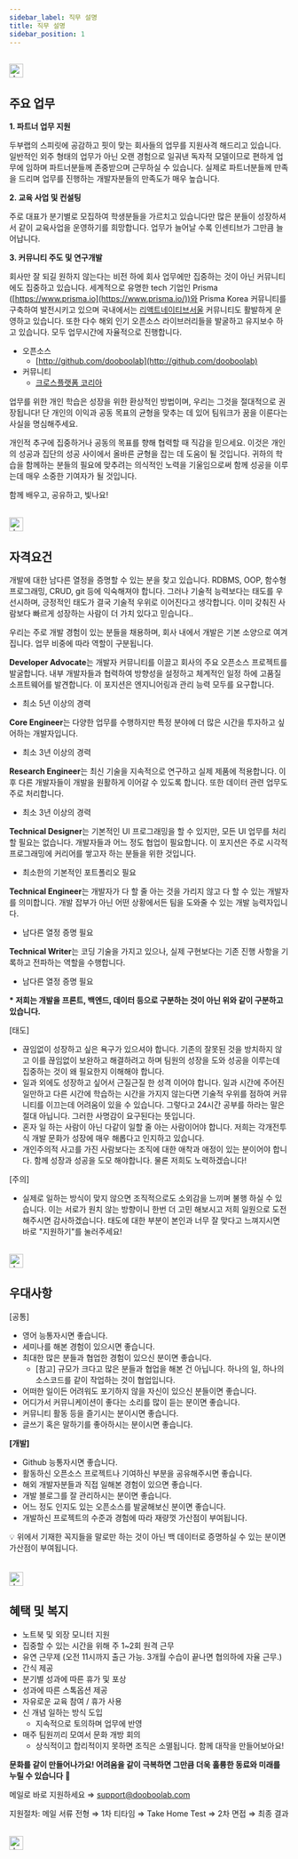 ```yaml
---
sidebar_label: 직무 설명
title: 직무 설명
sidebar_position: 1
---
```



<br />

<img src={dooboolabFavicon} width="25px" alt="dooboolab favicon" />

## **주요 업무**

**1. 파트너 업무 지원**

두부랩의 스피릿에 공감하고 핏이 맞는 회사들의 업무를 지원사격 해드리고 있습니다. 일반적인 외주 형태의 업무가 아닌 오랜 경험으로 일궈낸 독자적 모델이므로 편하게 업무에 임하며 파트너분들께 존중받으며 근무하실 수 있습니다. 실제로 파트너분들께 만족을 드리며 업무를 진행하는 개발자분들의 만족도가 매우 높습니다.

**2. 교육 사업 및 컨설팅**

주로 대표가 분기별로 모집하여 학생분들을 가르치고 있습니다만 많은 분들이 성장하셔서 같이 교육사업을 운영하기를 희망합니다. 업무가 늘어날 수록 인센티브가 그만큼 늘어납니다.

**3. 커뮤니티 주도 및 연구개발**

회사만 잘 되길 원하지 않는다는 비전 하에 회사 업무에만 집중하는 것이 아닌 커뮤니티에도 집중하고 있습니다. 세계적으로 유명한 tech 기업인 Prisma ([https://www.prisma.io](https://www.prisma.io/))와 Prisma Korea 커뮤니티를 구축하여 발전시키고 있으며 국내에서는 [리액트네이티브서울](https://medium.com/react-native-seoul) 커뮤니티도 활발하게 운영하고 있습니다. 또한 다수 해외 인기 오픈소스 라이브러리들을 발굴하고 유지보수 하고 있습니다. 모두 업무시간에 자율적으로 진행합니다.

- 오픈소스
  - [http://github.com/dooboolab](http://github.com/dooboolab)
- 커뮤니티
  - [크로스플랫폼 코리아](https://crossplatformkorea.com)

업무를 위한 개인 학습은 성장을 위한 환상적인 방법이며, 우리는 그것을 절대적으로 권장됩니다!
단 개인의 이익과 공동 목표의 균형을 맞추는 데 있어 팀워크가 꿈을 이룬다는 사실을 명심해주세요.

개인적 추구에 집중하거나 공동의 목표를 향해 협력할 때 직감을 믿으세요. 이것은 개인의 성공과 집단의 성공 사이에서 올바른 균형을 잡는 데 도움이 될 것입니다.
귀하의 학습을 함께하는 분들의 필요에 맞추려는 의식적인 노력을 기울임으로써 함께 성공을 이루는데 매우 소중한 기여자가 될 것입니다.

함께 배우고, 공유하고, 빛나요!

<br />

<img src={dooboolabFavicon} width="25px" alt="dooboolab favicon" />

## **자격요건**

개발에 대한 남다른 열정을 증명할 수 있는 분을 찾고 있습니다. RDBMS, OOP, 함수형 프로그래밍, CRUD, git 등에 익숙해져야 합니다. 그러나 기술적 능력보다는 태도를 우선시하며, 긍정적인 태도가 결국 기술적 우위로 이어진다고 생각합니다. 이미 갖춰진 사람보다 빠르게 성장하는 사람이 더 가치 있다고 믿습니다..

우리는 주로 개발 경험이 있는 분들을 채용하며, 회사 내에서 개발은 기본 소양으로 여겨집니다. 업무 비중에 따라 역할이 구분됩니다.

**Developer Advocate**는 개발자 커뮤니티를 이끌고 회사의 주요 오픈소스 프로젝트를 발굴합니다. 내부 개발자들과 협력하여 방향성을 설정하고 체계적인 일정 하에 고품질 소프트웨어를 발견합니다. 이 포지션은 엔지니어링과 관리 능력 모두를 요구합니다.

- 최소 5년 이상의 경력

**Core Engineer**는 다양한 업무를 수행하지만 특정 분야에 더 많은 시간을 투자하고 싶어하는 개발자입니다.

- 최소 3년 이상의 경력

**Research Engineer**는 최신 기술을 지속적으로 연구하고 실제 제품에 적용합니다. 이후 다른 개발자들이 개발을 원활하게 이어갈 수 있도록 합니다. 또한 데이터 관련 업무도 주로 처리합니다.

- 최소 3년 이상의 경력

**Technical Designer**는 기본적인 UI 프로그래밍을 할 수 있지만, 모든 UI 업무를 처리할 필요는 없습니다. 개발자들과 어느 정도 협업이 필요합니다. 이 포지션은 주로 시각적 프로그래밍에 커리어를 쌓고자 하는 분들을 위한 것입니다.

- 최소한의 기본적인 포트폴리오 필요

**Technical Engineer**는 개발자가 다 할 줄 아는 것을 가리지 않고 다 할 수 있는 개발자를 의미합니다. 개발 잡부가 아닌 어떤 상황에서든 팀을 도와줄 수 있는 개발 능력자입니다.

- 남다른 열정 증명 필요

**Technical Writer**는 코딩 기술을 가지고 있으나, 실제 구현보다는 기존 진행 사항을 기록하고 전파하는 역할을 수행합니다.

- 남다른 열정 증명 필요

**\* 저희는 개발을 프론트, 백엔드, 데이터 등으로 구분하는 것이 아닌 위와 같이 구분하고 있습니다.**

[태도]

- 끊임없이 성장하고 싶은 욕구가 있으셔야 합니다. 기존의 잘못된 것을 방치하지 않고 이를 끊임없이 보완하고 해결하려고 하며 팀원의 성장을 도와 성공을 이루는데 집중하는 것이 왜 필요한지 이해해야 합니다.
- 일과 외에도 성장하고 싶어서 근질근질 한 성격 이어야 합니다. 일과 시간에 주어진 일만하고 다른 시간에 학습하는 시간을 가지지 않는다면 기술적 우위를 점하여 커뮤니티를 이끄는데 어려움이 있을 수 있습니다. 그렇다고 24시간 공부를 하라는 말은 절대 아닙니다. 그러한 사명감이 요구된다는 뜻입니다.
- 혼자 일 하는 사람이 아닌 다같이 일할 줄 아는 사람이어야 합니다. 저희는 각개전투식 개발 문화가 성장에 매우 해롭다고 인지하고 있습니다.
- 개인주의적 사고를 가진 사람보다는 조직에 대한 애착과 애정이 있는 분이어야 합니다. 함께 성장과 성공을 도모 해야합니다. 물론 저희도 노력하겠습니다!

[주의]

- 실제로 일하는 방식이 맞지 않으면 조직적으로도 소외감을 느끼며 불행 하실 수 있습니다. 이는 서로가 원치 않는 방향이니 한번 더 고민 해보시고 저희 일원으로 도전 해주시면 감사하겠습니다. 태도에 대한 부분이 본인과 너무 잘 맞다고 느껴지시면 바로 "지원하기"를 눌러주세요!

<br />

<img src={dooboolabFavicon} width="25px" alt="dooboolab favicon" />

## **우대사항**

[공통]

- 영어 능통자시면 좋습니다.
- 세미나를 해본 경험이 있으시면 좋습니다.
- 최대한 많은 분들과 협업한 경험이 있으신 분이면 좋습니다.
  - [참고] 규모가 크다고 많은 분들과 협업을 해본 건 아닙니다. 하나의 일, 하나의 소스코드를 같이 작업하는 것이 협업입니다.
- 어떠한 일이든 어려워도 포기하지 않을 자신이 있으신 분들이면 좋습니다.
- 어디가서 커뮤니케이션이 좋다는 소리를 많이 듣는 분이면 좋습니다.
- 커뮤니티 활동 등을 즐기시는 분이시면 좋습니다.
- 글쓰기 혹은 말하기를 좋아하시는 분이시면 좋습니다.

**[개발]**

- Github 능통자시면 좋습니다.
- 활동하신 오픈소스 프로젝트나 기여하신 부분을 공유해주시면 좋습니다.
- 해외 개발자분들과 직접 일해본 경험이 있으면 좋습니다.
- 개발 블로그를 잘 관리하시는 분이면 좋습니다.
- 어느 정도 인지도 있는 오픈소스를 발굴해보신 분이면 좋습니다.
- 개발하신 프로젝트의 수준과 경험에 따라 재량껏 가산점이 부여됩니다.

<aside>💡 위에서 기재한 꼭지들을 말로만 하는 것이 아닌 백 데이터로 증명하실 수 있는 분이면 가산점이 부여됩니다.</aside>

<br />
<br />

<img src={dooboolabFavicon} width="25px" alt="dooboolab favicon" />

## **혜택 및 복지**

- 노트북 및 외장 모니터 지원
- 집중할 수 있는 시간을 위해 주 1~2회 원격 근무
- 유연 근무제 (오전 11시까지 출근 가능. 3개월 수습이 끝나면 협의하에 자율 근무.)
- 간식 제공
- 분기별 성과에 따른 휴가 및 포상
- 성과에 따른 스톡옵션 제공
- 자유로운 교육 참여 / 휴가 사용
- 신 개념 일하는 방식 도입
  - 지속적으로 토의하며 업무에 반영
- 매주 팀원끼리 모여서 문화 개방 회의
  - 상식적이고 합리적이지 못하면 조직은 소멸됩니다. 함께 대작을 만들어보아요!

**문화를 같이 만들어나가요! 어려움을 같이 극복하면 그만큼 더욱 훌륭한 동료와 미래를 누릴 수 있습니다** 🙌

메일로 바로 지원하세요 ⇒ support@dooboolab.com

지원절차: 메일 서류 전형 ⇒ 1차 티타임 ⇒ Take Home Test ⇒ 2차 면접 ⇒ 최종 결과

<br />

<img src={dooboolabFavicon} width="25px" alt="dooboolab favicon" />
